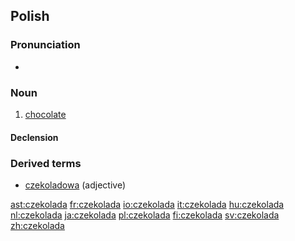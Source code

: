 ==Polish==

===Pronunciation===
* {{IPA|[t͡ʂɛkɔˈlada]}}

===Noun===
{{infl|pl|noun|g=f}}

# [[chocolate]]

====Declension====
{{pl-decl-noun
|czekolada|czekolady
|czekolady|czekolad
|czekoladzie|czekoladom
|czekoladę|czekolady
|czekoladą|czekoladami
|czekoladzie|czekoladach
|czekolado|czekolady
}}

===Derived terms===
* [[czekoladowa]] (adjective)

[[ast:czekolada]]
[[fr:czekolada]]
[[io:czekolada]]
[[it:czekolada]]
[[hu:czekolada]]
[[nl:czekolada]]
[[ja:czekolada]]
[[pl:czekolada]]
[[fi:czekolada]]
[[sv:czekolada]]
[[zh:czekolada]]